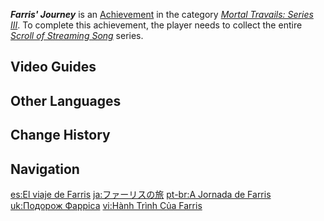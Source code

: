 {{Achievement Infobox
|id           = 80178
|order id     = 178
|category     = Mortal Travails: Series III
|description  = Collect the entire "[[Scroll of Streaming Song]]" series.
|requirements = 
|primogems    = 5
|tracking     = 
|topic        = Books
|hidden       = 
|type         = 
}}
'''''Farris' Journey''''' is an [[Achievement]] in the category ''[[Mortal Travails: Series III]]''. To complete this achievement, the player needs to collect the entire ''[[Scroll of Streaming Song]]'' series.
<!--
==Gameplay Notes==

==Trivia==
-->

==Video Guides==
{{EVT
|video1   = https://youtu.be/tkf4elbiKAY
|caption1 = How to get "Farris' Journey" Achievement
}}

==Other Languages==
{{Other Languages
|en      = Farris' Journey
|zhs     = 法里斯之旅
|zhs_rm  = Fǎlǐsī zhī Lǚ
|zht     = 法里斯之旅
|zht_rm  = Fǎlǐsī zhī Lǚ
|zh_tl   = 
|ja      = ファーリスの旅
|ja_rm   = Faarisu no Tabi
|ja_tl   = Farris' Journey
|ko      = 파리스의 여정
|ko_rm   = Pariseu-ui Yeojeong
|ko_tl   = Farris' Journey
|es      = El viaje de Farris
|es_tl   = Farris' Journey
|fr      = Le voyage de Farris
|fr_tl   = Farris' Journey
|ru      = Путешествие Фарриса
|ru_tl   = Farris' Journey
|th      = การเดินทางของ Farris
|th_rm   = Kan-doen-thang khong Farris
|th_tl   = 
|vi      = Hành Trình Của Farris
|vi_tl   = Farris' Journey
|de      = Reise von Farris
|de_tl   = Journey of Farris
|id      = Perjalanan Farris
|id_tl   = Farris' Journey
|pt      = A Jornada de Farris
|pt_tl   = Farris' Journey
|tr      = Farris'in Yolculuğu
|tr_tl   = Farris' Journey
|it      = Il viaggio di Farris
|it_tl   = 
}}

==Change History==
{{Change History|3.0}}
<!--
==References==
{{Reflist}}
-->
==Navigation==
{{Achievement Navbox}}

[[es:El viaje de Farris]]
[[ja:ファーリスの旅]]
[[pt-br:A Jornada de Farris]]
[[uk:Подорож Фарріса]]
[[vi:Hành Trình Của Farris]]